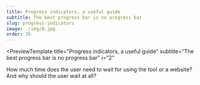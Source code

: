 ```yaml
---
title: Progress indicators, a useful guide
subtitle: The best progress bar is no progress bar
slug: progress-indicators
image: ./img/8.jpg
order: 35
---
```


<PreviewTemplate
  title="Progress indicators, a useful guide"
  subtitle="The best progress bar is no progress bar"
  i="2"
>
  How much time does the user need to wait for using the tool or a website? 
  And why should the user wait at all?
  <ReadTheNextArticle
    title="Progress indicators"
    description="The best progress bar is no progress.."
    linkTo="/progress-indicators/the-best-progress-bar-is-no-progress-bar
"
  />
</PreviewTemplate>
